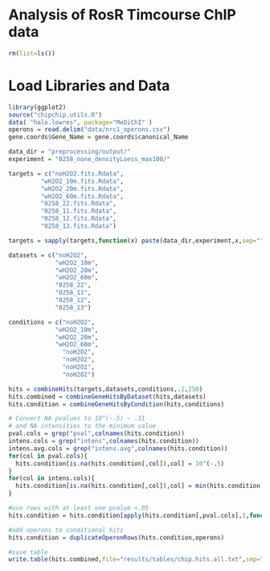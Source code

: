 Analysis of RosR Timcourse ChIP data
===================================

```r
rm(list=ls())
```

# Load Libraries and Data

```r
library(ggplot2)
source("chipchip.utils.R")
data( "halo.lowres", package="MeDiChI" )
operons = read.delim("data/nrc1_operons.csv")
gene.coords$Gene_Name = gene.coords$canonical_Name

data_dir = "preprocessing/output/"
experiment = "0258_none_densityLoess_max100/"

targets = c("noH2O2.fits.Rdata",
         "wH2O2_10m.fits.Rdata",
         "wH2O2_20m.fits.Rdata",
         "wH2O2_60m.fits.Rdata",
         "0258_22.fits.Rdata",
         "0258_11.fits.Rdata",
         "0258_12.fits.Rdata",
         "0258_13.fits.Rdata")

targets = sapply(targets,function(x) paste(data_dir,experiment,x,sep=""))

datasets = c("noH2O2",
             "wH2O2_10m",
             "wH2O2_20m",
             "wH2O2_60m",
             "0258_22",
             "0258_11",
             "0258_12",
             "0258_13")

conditions = c("noH2O2",
             "wH2O2_10m",
             "wH2O2_20m",
             "wH2O2_60m",
               "noH2O2",
               "noH2O2",
               "noH2O2",
               "noH2O2")

```

```r

hits = combineHits(targets,datasets,conditions,.2,250)
hits.combined = combineGeneHitsByDataset(hits,datasets)
hits.condition = combineGeneHitsByCondition(hits,conditions)

```

```r
# Convert NA pvalues to 10^(-.5) ~ .31
# and NA intensities to the minimum value
pval.cols = grep("pval",colnames(hits.condition))
intens.cols = grep("intens",colnames(hits.condition))
intens.avg.cols = grep("intens.avg",colnames(hits.condition))
for(col in pval.cols){
  hits.condition[is.na(hits.condition[,col]),col] = 10^(-.5)
}
for(col in intens.cols){
  hits.condition[is.na(hits.condition[,col]),col] = min(hits.condition[,intens.cols],na.rm=T)
}

#use rows with at least one pvalue <.05
hits.condition = hits.condition[apply(hits.condition[,pval.cols],1,function(x){any(x<.05)}),]

#add operons to conditional hits
hits.condition = duplicateOperonRows(hits.condition,operons)

#save table
write.table(hits.combined,file="results/tables/chip.hits.all.txt",sep="\t",quote=F,row.names=F)
```
